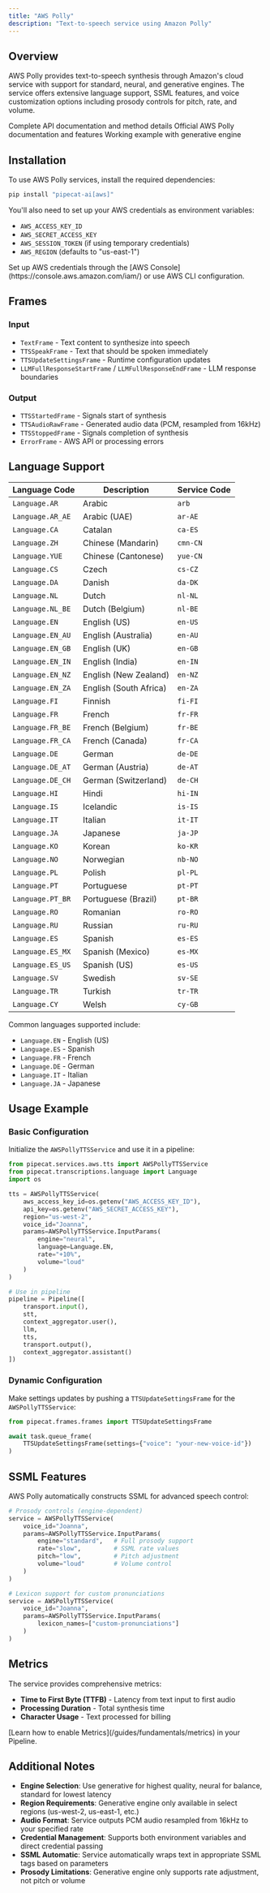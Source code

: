 ```yaml
---
title: "AWS Polly"
description: "Text-to-speech service using Amazon Polly"
---
```


## Overview

AWS Polly provides text-to-speech synthesis through Amazon's cloud service with support for standard, neural, and generative engines. The service offers extensive language support, SSML features, and voice customization options including prosody controls for pitch, rate, and volume.

<CardGroup cols={3}>
  <Card
    title="API Reference"
    icon="code"
    href="https://reference-server.pipecat.ai/en/latest/api/pipecat.services.aws.tts.html"
  >
    Complete API documentation and method details
  </Card>
  <Card
    title="AWS Polly Docs"
    icon="book"
    href="https://docs.aws.amazon.com/polly/"
  >
    Official AWS Polly documentation and features
  </Card>
  <Card
    title="Example Code"
    icon="play"
    href="https://github.com/pipecat-ai/pipecat/blob/main/examples/foundational/07m-interruptible-aws.py"
  >
    Working example with generative engine
  </Card>
</CardGroup>

## Installation

To use AWS Polly services, install the required dependencies:

```bash
pip install "pipecat-ai[aws]"
```

You'll also need to set up your AWS credentials as environment variables:

- `AWS_ACCESS_KEY_ID`
- `AWS_SECRET_ACCESS_KEY`
- `AWS_SESSION_TOKEN` (if using temporary credentials)
- `AWS_REGION` (defaults to "us-east-1")

<Tip>
  Set up AWS credentials through the [AWS
  Console](https://console.aws.amazon.com/iam/) or use AWS CLI configuration.
</Tip>

## Frames

### Input

- `TextFrame` - Text content to synthesize into speech
- `TTSSpeakFrame` - Text that should be spoken immediately
- `TTSUpdateSettingsFrame` - Runtime configuration updates
- `LLMFullResponseStartFrame` / `LLMFullResponseEndFrame` - LLM response boundaries

### Output

- `TTSStartedFrame` - Signals start of synthesis
- `TTSAudioRawFrame` - Generated audio data (PCM, resampled from 16kHz)
- `TTSStoppedFrame` - Signals completion of synthesis
- `ErrorFrame` - AWS API or processing errors

## Language Support

<Accordion title="View All Supported Languages">
  
| Language Code | Description | Service Code |
|---------------|-------------|--------------|
| `Language.AR` | Arabic | `arb` |
| `Language.AR_AE` | Arabic (UAE) | `ar-AE` |
| `Language.CA` | Catalan | `ca-ES` |
| `Language.ZH` | Chinese (Mandarin) | `cmn-CN` |
| `Language.YUE` | Chinese (Cantonese) | `yue-CN` |
| `Language.CS` | Czech | `cs-CZ` |
| `Language.DA` | Danish | `da-DK` |
| `Language.NL` | Dutch | `nl-NL` |
| `Language.NL_BE` | Dutch (Belgium) | `nl-BE` |
| `Language.EN` | English (US) | `en-US` |
| `Language.EN_AU` | English (Australia) | `en-AU` |
| `Language.EN_GB` | English (UK) | `en-GB` |
| `Language.EN_IN` | English (India) | `en-IN` |
| `Language.EN_NZ` | English (New Zealand) | `en-NZ` |
| `Language.EN_ZA` | English (South Africa) | `en-ZA` |
| `Language.FI` | Finnish | `fi-FI` |
| `Language.FR` | French | `fr-FR` |
| `Language.FR_BE` | French (Belgium) | `fr-BE` |
| `Language.FR_CA` | French (Canada) | `fr-CA` |
| `Language.DE` | German | `de-DE` |
| `Language.DE_AT` | German (Austria) | `de-AT` |
| `Language.DE_CH` | German (Switzerland) | `de-CH` |
| `Language.HI` | Hindi | `hi-IN` |
| `Language.IS` | Icelandic | `is-IS` |
| `Language.IT` | Italian | `it-IT` |
| `Language.JA` | Japanese | `ja-JP` |
| `Language.KO` | Korean | `ko-KR` |
| `Language.NO` | Norwegian | `nb-NO` |
| `Language.PL` | Polish | `pl-PL` |
| `Language.PT` | Portuguese | `pt-PT` |
| `Language.PT_BR` | Portuguese (Brazil) | `pt-BR` |
| `Language.RO` | Romanian | `ro-RO` |
| `Language.RU` | Russian | `ru-RU` |
| `Language.ES` | Spanish | `es-ES` |
| `Language.ES_MX` | Spanish (Mexico) | `es-MX` |
| `Language.ES_US` | Spanish (US) | `es-US` |
| `Language.SV` | Swedish | `sv-SE` |
| `Language.TR` | Turkish | `tr-TR` |
| `Language.CY` | Welsh | `cy-GB` |

</Accordion>

Common languages supported include:

- `Language.EN` - English (US)
- `Language.ES` - Spanish
- `Language.FR` - French
- `Language.DE` - German
- `Language.IT` - Italian
- `Language.JA` - Japanese

## Usage Example

### Basic Configuration

Initialize the `AWSPollyTTSService` and use it in a pipeline:

```python
from pipecat.services.aws.tts import AWSPollyTTSService
from pipecat.transcriptions.language import Language
import os

tts = AWSPollyTTSService(
    aws_access_key_id=os.getenv("AWS_ACCESS_KEY_ID"),
    api_key=os.getenv("AWS_SECRET_ACCESS_KEY"),
    region="us-west-2",
    voice_id="Joanna",
    params=AWSPollyTTSService.InputParams(
        engine="neural",
        language=Language.EN,
        rate="+10%",
        volume="loud"
    )
)

# Use in pipeline
pipeline = Pipeline([
    transport.input(),
    stt,
    context_aggregator.user(),
    llm,
    tts,
    transport.output(),
    context_aggregator.assistant()
])
```

### Dynamic Configuration

Make settings updates by pushing a `TTSUpdateSettingsFrame` for the `AWSPollyTTSService`:

```python
from pipecat.frames.frames import TTSUpdateSettingsFrame

await task.queue_frame(
    TTSUpdateSettingsFrame(settings={"voice": "your-new-voice-id"})
)
```

## SSML Features

AWS Polly automatically constructs SSML for advanced speech control:

```python
# Prosody controls (engine-dependent)
service = AWSPollyTTSService(
    voice_id="Joanna",
    params=AWSPollyTTSService.InputParams(
        engine="standard",   # Full prosody support
        rate="slow",         # SSML rate values
        pitch="low",         # Pitch adjustment
        volume="loud"        # Volume control
    )
)

# Lexicon support for custom pronunciations
service = AWSPollyTTSService(
    voice_id="Joanna",
    params=AWSPollyTTSService.InputParams(
        lexicon_names=["custom-pronunciations"]
    )
)
```

## Metrics

The service provides comprehensive metrics:

- **Time to First Byte (TTFB)** - Latency from text input to first audio
- **Processing Duration** - Total synthesis time
- **Character Usage** - Text processed for billing

<Info>
  [Learn how to enable Metrics](/guides/fundamentals/metrics) in your Pipeline.
</Info>

## Additional Notes

- **Engine Selection**: Use generative for highest quality, neural for balance, standard for lowest latency
- **Region Requirements**: Generative engine only available in select regions (us-west-2, us-east-1, etc.)
- **Audio Format**: Service outputs PCM audio resampled from 16kHz to your specified rate
- **Credential Management**: Supports both environment variables and direct credential passing
- **SSML Automatic**: Service automatically wraps text in appropriate SSML tags based on parameters
- **Prosody Limitations**: Generative engine only supports rate adjustment, not pitch or volume
